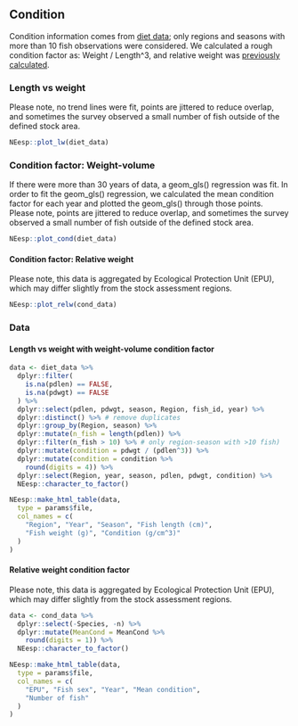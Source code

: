## Condition

Condition information comes from [diet data](https://github.com/Laurels1/Condition/blob/master/data/allfh.RData); only regions and seasons with more than 10 fish observations were considered. We calculated a rough condition factor as: Weight / Length^3, and relative weight was [previously calculated](https://github.com/Laurels1/Condition/tree/master/data).

### Length vs weight 

Please note, no trend lines were fit, points are jittered to reduce overlap, and sometimes the survey observed a small number of fish outside of the defined stock area.


```r
NEesp::plot_lw(diet_data)
```


### Condition factor: Weight-volume 

If there were more than 30 years of data, a geom_gls() regression was fit. In order to fit the geom_gls() regression, we calculated the mean condition factor for each year and plotted the geom_gls() through those points. Please note, points are jittered to reduce overlap, and sometimes the survey observed a small number of fish outside of the defined stock area.


```r
NEesp::plot_cond(diet_data)
```


#### Condition factor: Relative weight 

Please note, this data is aggregated by Ecological Protection Unit (EPU), which may differ slightly from the stock assessment regions.


```r
NEesp::plot_relw(cond_data)
```


### Data

#### Length vs weight with weight-volume condition factor {-}
```r
data <- diet_data %>%
  dplyr::filter(
    is.na(pdlen) == FALSE,
    is.na(pdwgt) == FALSE
  ) %>%
  dplyr::select(pdlen, pdwgt, season, Region, fish_id, year) %>%
  dplyr::distinct() %>% # remove duplicates
  dplyr::group_by(Region, season) %>%
  dplyr::mutate(n_fish = length(pdlen)) %>%
  dplyr::filter(n_fish > 10) %>% # only region-season with >10 fish)
  dplyr::mutate(condition = pdwgt / (pdlen^3)) %>%
  dplyr::mutate(condition = condition %>%
    round(digits = 4)) %>%
  dplyr::select(Region, year, season, pdlen, pdwgt, condition) %>%
  NEesp::character_to_factor()

NEesp::make_html_table(data,
  type = params$file,
  col_names = c(
    "Region", "Year", "Season", "Fish length (cm)",
    "Fish weight (g)", "Condition (g/cm^3)"
  )
)
```

#### Relative weight condition factor {-}

Please note, this data is aggregated by Ecological Protection Unit (EPU), which may differ slightly from the stock assessment regions.
```r
data <- cond_data %>%
  dplyr::select(-Species, -n) %>%
  dplyr::mutate(MeanCond = MeanCond %>%
    round(digits = 1)) %>%
  NEesp::character_to_factor()

NEesp::make_html_table(data,
  type = params$file,
  col_names = c(
    "EPU", "Fish sex", "Year", "Mean condition",
    "Number of fish"
  )
)
```
